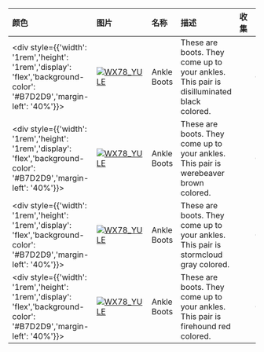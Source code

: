 | 颜色                                                                                                                        | 图片                                                                                                                                                                 | 名称                    | 描述                                                              | 收集             | 品质    | 交易 |
| :-------------------------------------------------------------------------------------------------------------------------- | :------------------------------------------------------------------------------------------------------------------------------------------------------------------- | :---------------------- | :---------------------------------------------------------------- | :--------------- | :------ | :--- |
| <div style={{'width': '1rem','height': '1rem','display': 'flex','background-color': '#B7D2D9','margin-left': '40%'}}></div> | [![WX78_YULE](https://items.kleientertainment.com/images/DST/FEET_ANKLEBOOT_BLACK_JET/small)](https://items.kleientertainment.com/images/DST/FEET_ANKLEBOOT_BLACK_JET/small)                                           | Ankle Boots                               | These are boots. They come up to your ankles. This pair is disilluminated black colored.                                                                                                                                                                                                                                                 |                                 | Common                   | 是   |
| <div style={{'width': '1rem','height': '1rem','display': 'flex','background-color': '#B7D2D9','margin-left': '40%'}}></div> | [![WX78_YULE](https://items.kleientertainment.com/images/DST/FEET_ANKLEBOOT_BROWN_BEAVER/small)](https://items.kleientertainment.com/images/DST/FEET_ANKLEBOOT_BROWN_BEAVER/small)                                     | Ankle Boots                               | These are boots. They come up to your ankles. This pair is werebeaver brown colored.                                                                                                                                                                                                                                                     |                                 | Common                   | 是   |
| <div style={{'width': '1rem','height': '1rem','display': 'flex','background-color': '#B7D2D9','margin-left': '40%'}}></div> | [![WX78_YULE](https://items.kleientertainment.com/images/DST/FEET_ANKLEBOOT_GREY_DARK/small)](https://items.kleientertainment.com/images/DST/FEET_ANKLEBOOT_GREY_DARK/small)                                           | Ankle Boots                               | These are boots. They come up to your ankles. This pair is stormcloud gray colored.                                                                                                                                                                                                                                                      |                                 | Common                   | 是   |
| <div style={{'width': '1rem','height': '1rem','display': 'flex','background-color': '#B7D2D9','margin-left': '40%'}}></div> | [![WX78_YULE](https://items.kleientertainment.com/images/DST/FEET_ANKLEBOOT_RED_FIREHOUND/small)](https://items.kleientertainment.com/images/DST/FEET_ANKLEBOOT_RED_FIREHOUND/small)                                   | Ankle Boots                               | These are boots. They come up to your ankles. This pair is firehound red colored.                                                                                                                                                                                                                                                        |                                 | Common                   | 是   |
